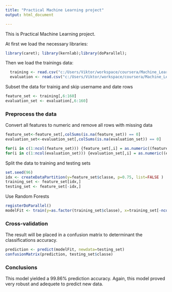 ```yaml
---
title: "Practical Machine Learning project"
output: html_document

---
```


This is Practical Machine Learning project.

At first we load the necessary libraries:

```r

library(caret); library(kernlab);library(doParallel);
```

Then we load the trainings data:
```r
  training <- read.csv("c:/Users/Viktor/workspace/coursera/Machine_Learning/pml-training.csv", na.strings=c("#DIV/0!","NA",""))
  evaluation <- read.csv("c:/Users/Viktor/workspace/coursera/Machine_Learning/pml-testing.csv", na.strings=c("#DIV/0!","NA",""))
```

Subset the data for trainig and skip username and date rows
```r
feature_set <- training[,6:160]
evaluation_set <- evaluation[,6:160]
```


<h3>Preprocess the data</h3>
Convert all features to numeric and remove all rows with missing data
```r
feature_set<-feature_set[,colSums(is.na(feature_set)) == 0]
evaluation_set<-evaluation_set[,colSums(is.na(evaluation_set)) == 0]

for(i in c(1:ncol(feature_set))) {feature_set[,i] = as.numeric((feature_set[,i]))}
for(i in c(1:ncol(evaluation_set))) {evaluation_set[,i] = as.numeric((evaluation_set[,i]))}


```


Split the data to training and testing sets
```r
set.seed(96)
idx <- createDataPartition(y=feature_set$classe, p=0.75, list=FALSE )
training_set <- feature_set[idx,]
testing_set <- feature_set[-idx,]
```


Use Random Forests
```r
registerDoParallel()
modelFit <- train(y=as.factor(training_set$classe), x=training_set[-ncol(training_set)], tuneGrid=data.frame(mtry=3), trControl=trainControl(method="none"), method="parRF")
```

<h3>Cross-validation</h3>
The result will be placed in a confusion matrix to determinant the classifications accuracy.
```r
prediction <- predict(modelFit, newdata=testing_set)
confusionMatrix(prediction, testing_set$classe)
```
<h3>Conclusions</h3>
This model yielded a 99.86% prediction accuracy. Again, this model proved very robust and adequete to predict new data.


